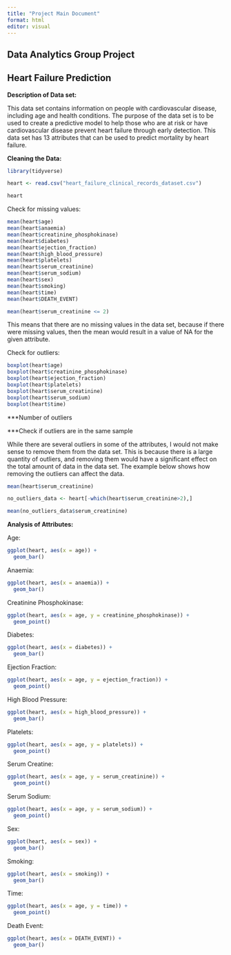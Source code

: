```yaml
---
title: "Project Main Document"
format: html
editor: visual
---
```


## Data Analytics Group Project

## Heart Failure Prediction

**Description of Data set:**

This data set contains information on people with cardiovascular disease, including age and health conditions. The purpose of the data set is to be used to create a predictive model to help those who are at risk or have cardiovascular disease prevent heart failure through early detection. This data set has 13 attributes that can be used to predict mortality by heart failure.

**Cleaning the Data:**

```r
library(tidyverse)

heart <- read.csv("heart_failure_clinical_records_dataset.csv")

heart

```

Check for missing values:

```r
mean(heart$age)
mean(heart$anaemia)
mean(heart$creatinine_phosphokinase)
mean(heart$diabetes)
mean(heart$ejection_fraction)
mean(heart$high_blood_pressure)
mean(heart$platelets)
mean(heart$serum_creatinine)
mean(heart$serum_sodium)
mean(heart$sex)
mean(heart$smoking)
mean(heart$time)
mean(heart$DEATH_EVENT)

mean(heart$serum_creatinine <= 2)
```

This means that there are no missing values in the data set, because if there were missing values, then the mean would result in a value of NA for the given attribute.

Check for outliers:

```r
boxplot(heart$age)
boxplot(heart$creatinine_phosphokinase)
boxplot(heart$ejection_fraction)
boxplot(heart$platelets)
boxplot(heart$serum_creatinine)
boxplot(heart$serum_sodium)
boxplot(heart$time)
```

\*\*\*Number of outliers

\*\*\*Check if outliers are in the same sample

While there are several outliers in some of the attributes, I would not make sense to remove them from the data set. This is because there is a large quantity of outliers, and removing them would have a significant effect on the total amount of data in the data set. The example below shows how removing the outliers can affect the data.

```r
mean(heart$serum_creatinine)

no_outliers_data <- heart[-which(heart$serum_creatinine>2),]

mean(no_outliers_data$serum_creatinine)
```

**Analysis of Attributes:**

Age:

```r
ggplot(heart, aes(x = age)) +
  geom_bar()
```

Anaemia:

```r
ggplot(heart, aes(x = anaemia)) +
  geom_bar()
```

Creatinine Phosphokinase:

```r
ggplot(heart, aes(x = age, y = creatinine_phosphokinase)) +
  geom_point()
```

Diabetes:

```r
ggplot(heart, aes(x = diabetes)) +
  geom_bar()
```

Ejection Fraction:

```r
ggplot(heart, aes(x = age, y = ejection_fraction)) +
  geom_point()
```

High Blood Pressure:

```r
ggplot(heart, aes(x = high_blood_pressure)) +
  geom_bar()
```

Platelets:

```r
ggplot(heart, aes(x = age, y = platelets)) +
  geom_point()
```

Serum Creatine:

```r
ggplot(heart, aes(x = age, y = serum_creatinine)) +
  geom_point()
```

Serum Sodium:

```r
ggplot(heart, aes(x = age, y = serum_sodium)) +
  geom_point()
```

Sex:

```r
ggplot(heart, aes(x = sex)) +
  geom_bar()
```

Smoking:

```r
ggplot(heart, aes(x = smoking)) +
  geom_bar()
```

Time:

```r
ggplot(heart, aes(x = age, y = time)) +
  geom_point()
```

Death Event:

```r
ggplot(heart, aes(x = DEATH_EVENT)) +
  geom_bar()
```
